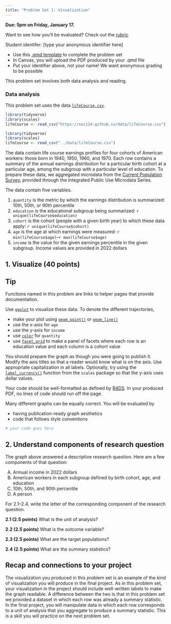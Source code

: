 ```yaml
---
title: "Problem Set 1: Visualization"
---
```


**Due: 5pm on Friday, January 17.**

::: {.callout-note}
Want to see how you'll be evaluated? Check out the [rubric](https://docs.google.com/forms/d/e/1FAIpQLSfZDC4zNsn4aKboRiFDKGtQysgMYgcWnKkSxboz9ORKkUJHbg/viewform?usp=sf_link)
:::

Student identifer: [type your anonymous identifier here]

- Use this [.qmd template](../assets/pset1/pset1.qmd) to complete the problem set
- In Canvas, you will upload the PDF produced by your .qmd file
- Put your identifier above, not your name! We want anonymous grading to be possible

This problem set involves both data analysis and reading.

### Data analysis

This problem set uses the data [`lifeCourse.csv`](../data/lifeCourse.csv).

```r
library(tidyverse)
library(scales)
lifeCourse <- read_csv("https://soc114.github.io/data/lifeCourse.csv")
```
```r
library(tidyverse)
library(scales)
lifeCourse <- read_csv("../data/lifeCourse.csv")
```

The data contain life course earnings profiles for four cohorts of American workers: those born in 1940, 1950, 1960, and 1970. Each row contains a summary of the annual earnings distribution for a particular birth cohort at a particular age, among the subgroup with a particular level of education. To prepare these data, we aggregated microdata from the [Current Population Survey](https://cps.ipums.org/cps/), provided through the Integrated Public Use Microdata Series.

The data contain five variables.

1. `quantity` is the metric by which the earnings distribution is summarized: 10th, 50th, or 90th percentile
2. `education` is the educational subgroup being summarized: `r unique(lifeCourse$education)`
3. `cohort` is the cohort (people with a given birth year) to which these data apply: `r unique(lifeCourse$cohort)`
4. `age` is the age at which earnings were measured: `r min(lifeCourse$age)`--`r max(lifeCourse$age)`
5. `income` is the value for the given earnings percentile in the given subgroup. Income values are provided in 2022 dollars

## 1. Visualize (40 points)

::: {.callout-tip}
## Tip

Functions named in this problem are links to helper pages that provide documentation.
:::

Use [`ggplot`](https://ggplot2.tidyverse.org/) to visualize these data. To denote the different trajectories,

- make your plot using [`geom_point()`](https://ggplot2.tidyverse.org/reference/geom_point.html) or [`geom_line()`](https://ggplot2.tidyverse.org/reference/geom_path.html)
- use the x-axis for `age`
- use the y-axis for `income`
- use [`color`](https://r4ds.hadley.nz/data-visualize.html#sec-adding-aesthetics-layers) for `quantity`
- use [`facet_grid`](https://ggplot2-book.org/facet#facet-grid) to make a panel of facets where each row is an education value and each column is a cohort value

You should prepare the graph as though you were going to publish it. Modify the axis titles so that a reader would know what is on the axis. Use appropriate capitalization in all labels. Optionally, try using the [`label_currency()`](https://scales.r-lib.org/reference/label_currency.html) function from the `scales` package so that the y-axis uses dollar values.

Your code should be well-formatted as defined by [R4DS](https://r4ds.hadley.nz/workflow-style.html). In your produced PDF, no lines of code should run off the page.

Many different graphs can be equally correct. You will be evaluated by

- having publication-ready graph aesthetics
- code that follows style conventions

```r
# your code goes here

```

## 2. Understand components of research question

The graph above answered a descriptive research question. Here are a few components of that question:

A) Annual income in 2022 dollars
B) American workers in each subgroup defined by birth cohort, age, and education
C) 10th, 50th, and 90th percentile
D) A person

For 2.1--2.4, write the letter of the corresponding component of the research question.

**2.1 (2.5 points)** What is the unit of analysis?

**2.2 (2.5 points)** What is the outcome variable?

**2.3 (2.5 points)** What are the target populations?

**2.4 (2.5 points)** What are the summary statistics?

<!-- ## 3. Interpret the graph -->

<!-- Write 2-3 sentences summarizing what your figure shows. -->

<!-- **3.1 (3 points).** Focus on those born in 1970. For those with a college degree, how do the top and bottom of the income distribution change over the life course? -->

<!-- > Type your answer here. -->

<!-- **3.2 (3 points).** Focus on those born in 1970. How does the pattern in the 90th percentile differ for those with and without college degrees? -->

<!-- > Type your answer here. -->


<!-- ## 4. Connect to reading -->

<!-- Read p. 1--7 of following paper. Stop before the section "Analytic Framework for Decomposing Inequality." -->

<!-- > Cheng, Siwei. 2021. [The shifting life course patterns of wage inequality.](https://doi.org/10.1093/sf/soab003). _Social Forces_ 100(1):1--28. -->

<!-- Our data are not the same as Cheng's. But our analysis is able to reproduce many of her findings. Answer each question in two sentences or less. -->

<!-- Cheng discusses period trends, cohort trends, and age trends.  -->

<!-- **4.1 (3 points)** Describe a cohort trend that you see in your graph. -->

<!-- > Type your answer here. -->

<!-- **4.2 (3 points)** Describe an age trend that you see in your graph. -->

<!-- > Type your answer here. -->

<!-- **4.3 (5 points)** Describe two ways that our results align with the arguments in the paper. -->

<!-- > Type your answer here. -->

## Recap and connections to your project

The visualization you produced in this problem set is an example of the kind of visualization you will produce in the final project. As in this problem set, your visualization in the project should include well-written labels to make the graph readable. A difference between the two is that in this problem set we provided a dataset in which each row was already a summary statistic. In the final project, you will manipulate data in which each row corresponds to a unit of analysis that you aggregate to produce a summary statistic. This is a skill you will practice on the next problem set.

